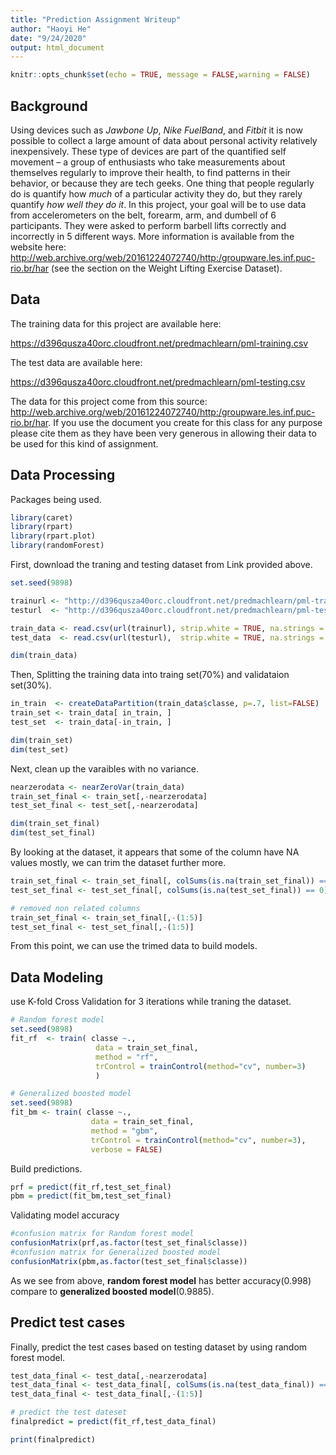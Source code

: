 ```yaml
---
title: "Prediction Assignment Writeup"
author: "Haoyi He"
date: "9/24/2020"
output: html_document
---
```


```r
knitr::opts_chunk$set(echo = TRUE, message = FALSE,warning = FALSE)
```

## Background

Using devices such as _Jawbone Up_, _Nike FuelBand_, and _Fitbit_ it is now possible to collect a large amount of data about personal activity relatively inexpensively. These type of devices are part of the quantified self movement – a group of enthusiasts who take measurements about themselves regularly to improve their health, to find patterns in their behavior, or because they are tech geeks. One thing that people regularly do is quantify how _much_ of a particular activity they do, but they rarely quantify _how well they do it_. In this project, your goal will be to use data from accelerometers on the belt, forearm, arm, and dumbell of 6 participants. They were asked to perform barbell lifts correctly and incorrectly in 5 different ways. More information is available from the website here: [http://web.archive.org/web/20161224072740/http:/groupware.les.inf.puc-rio.br/har](http://web.archive.org/web/20161224072740/http:/groupware.les.inf.puc-rio.br/har) (see the section on the Weight Lifting Exercise Dataset).

## Data

The training data for this project are available here:

[https://d396qusza40orc.cloudfront.net/predmachlearn/pml-training.csv](https://d396qusza40orc.cloudfront.net/predmachlearn/pml-training.csv)

The test data are available here:

[https://d396qusza40orc.cloudfront.net/predmachlearn/pml-testing.csv](https://d396qusza40orc.cloudfront.net/predmachlearn/pml-testing.csv)

The data for this project come from this source: [http://web.archive.org/web/20161224072740/http:/groupware.les.inf.puc-rio.br/har](http://web.archive.org/web/20161224072740/http:/groupware.les.inf.puc-rio.br/har). If you use the document you create for this class for any purpose please cite them as they have been very generous in allowing their data to be used for this kind of assignment.


## Data Processing

Packages being used.

```r
library(caret)
library(rpart)
library(rpart.plot)
library(randomForest)

```
First, download the traning and testing dataset from Link provided above.

```r
set.seed(9898)

trainurl <- "http://d396qusza40orc.cloudfront.net/predmachlearn/pml-training.csv"
testurl  <- "http://d396qusza40orc.cloudfront.net/predmachlearn/pml-testing.csv"

train_data <- read.csv(url(trainurl), strip.white = TRUE, na.strings = c("NA",""))
test_data  <- read.csv(url(testurl),  strip.white = TRUE, na.strings = c("NA",""))

dim(train_data)
```

Then, Splitting the training data into traing set(70%) and validataion set(30%).

```r
in_train  <- createDataPartition(train_data$classe, p=.7, list=FALSE)
train_set <- train_data[ in_train, ]
test_set  <- train_data[-in_train, ]

dim(train_set)
dim(test_set)
```

Next, clean up the varaibles with no variance.

```r
nearzerodata <- nearZeroVar(train_data)
train_set_final <- train_set[,-nearzerodata]
test_set_final <- test_set[,-nearzerodata]

dim(train_set_final)
dim(test_set_final)
```

By looking at the dataset, it appears that some of the column have NA values mostly, we can trim the dataset further more.

```r
train_set_final <- train_set_final[, colSums(is.na(train_set_final)) == 0]
test_set_final <- test_set_final[, colSums(is.na(test_set_final)) == 0]

# removed non related columns
train_set_final <- train_set_final[,-(1:5)]
test_set_final <- test_set_final[,-(1:5)]
```

From this point, we can use the trimed data to build models.

## Data Modeling

use K-fold Cross Validation for 3 iterations while traning the dataset.

```r
# Random forest model
set.seed(9898)
fit_rf  <- train( classe ~.,
                   data = train_set_final,
                   method = "rf",
                   trControl = trainControl(method="cv", number=3)
                   )

# Generalized boosted model
set.seed(9898)
fit_bm <- train( classe ~.,
                  data = train_set_final,
                  method = "gbm",
                  trControl = trainControl(method="cv", number=3),
                  verbose = FALSE)

```

Build predictions.

```r
prf = predict(fit_rf,test_set_final)
pbm = predict(fit_bm,test_set_final)

```
Validating model accuracy

```r
#confusion matrix for Random forest model
confusionMatrix(prf,as.factor(test_set_final$classe))
#confusion matrix for Generalized boosted model
confusionMatrix(pbm,as.factor(test_set_final$classe))
```

As we see from above, **random forest model** has better accuracy(0.998) compare to **generalized boosted model**(0.9885).

## Predict test cases

Finally, predict the test cases based on testing dataset by using random forest model.

```r
test_data_final <- test_data[,-nearzerodata]
test_data_final <- test_data_final[, colSums(is.na(test_data_final)) == 0]
test_data_final <- test_data_final[,-(1:5)]

# predict the test dateset
finalpredict = predict(fit_rf,test_data_final)

print(finalpredict)
```